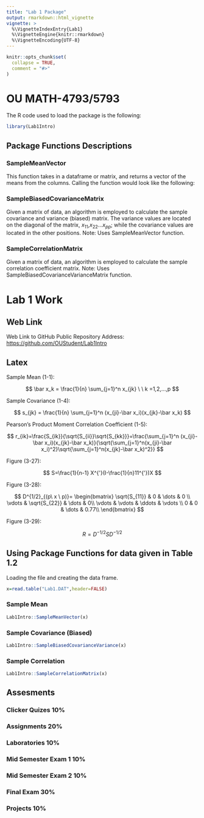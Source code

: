 ```yaml
---
title: "Lab 1 Package"
output: rmarkdown::html_vignette
vignette: >
  %\VignetteIndexEntry{Lab1}
  %\VignetteEngine{knitr::rmarkdown}
  %\VignetteEncoding{UTF-8}
---
```


```r
knitr::opts_chunk$set(
  collapse = TRUE,
  comment = "#>"
)
```

# OU MATH-4793/5793
The R code used to load the package is the following:
```r
library(Lab1Intro)
```

## Package Functions Descriptions

### SampleMeanVector
This function takes in a dataframe or matrix, and returns a vector of the means from the columns. Calling the function would look like the following:

### SampleBiasedCovarianceMatrix
Given a matrix of data, an algorithm is employed to calculate the sample covariance and variance (biased) matrix. The variance values are located on the diagonal of the matrix, $x_{11}$,$x_{22}$...$x_{pp}$; while the covariance values are located in the other positions. Note: Uses SampleMeanVector function.

### SampleCorrelationMatrix
Given a matrix of data, an algorithm is employed to calculate the sample correlation coefficient matrix. Note: Uses SampleBiasedCovarianceVarianceMatrix function.

# Lab 1 Work

## Web Link
Web Link to GitHub Public Repository Address:
<https://github.com/OUStudent/Lab1Intro>

## Latex
Sample Mean (1-1):

$$
\bar x_k = \frac{1}{n} \sum_{j=1}^n x_{jk} \ \ k =1,2,...,p
$$

Sample Covariance (1-4):

$$
s_{jk} = \frac{1}{n} \sum_{j=1}^n (x_{ji}-\bar x_i)(x_{jk}-\bar x_k)
$$

Pearson's Product Moment Correlation Coefficient (1-5):

$$
r_{ik}=\frac{S_{ik}}{\sqrt{S_{ii}}\sqrt{S_{kk}}}=\frac{\sum_{j=1}^n (x_{ji}-\bar x_i)(x_{jk}-\bar x_k)}{\sqrt{\sum_{j=1}^n(x_{ji}-\bar x_i)^2}\sqrt{\sum_{j=1}^n(x_{jk}-\bar x_k)^2}}
$$

Figure (3-27):

$$
S=\frac{1}{n-1} X^{'}(I-\frac{1}{n}11^{'})X 
$$

Figure (3-28):

$$
D^{1/2}_{(p\ x \ p)}=
\begin{bmatrix}
  \sqrt{S_{11}} & 0 & \dots & 0 \\ 
  \vdots & \sqrt{S_{22}} & \dots & 0\\ 
  \vdots & \vdots & \ddots & \vdots \\
  0 & 0 & \dots & 0.77\\ 
\end{bmatrix}
$$

Figure (3-29):

$$
R = D^{-1/2}SD^{-1/2}
$$

## Using Package Functions for data given in Table 1.2
Loading the file and creating the data frame.
```r
x=read.table("Lab1.DAT",header=FALSE)
```

### Sample Mean
```r
Lab1Intro::SampleMeanVector(x)
```

### Sample Covariance (Biased)
```r
Lab1Intro::SampleBiasedCovarianceVariance(x)
```

### Sample Correlation
```r
Lab1Intro::SampleCorrelationMatrix(x)
```

## Assesments
### Clicker Quizes       10%
### Assignments          20%
### Laboratories         10%
### Mid Semester Exam 1  10%
### Mid Semester Exam 2  10%
### Final Exam           30%
### Projects             10%

